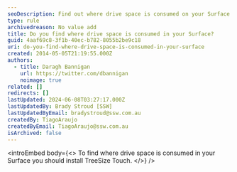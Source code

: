 ```yaml
---
seoDescription: Find out where drive space is consumed on your Surface by installing TreeSize Touch and discovering hidden storage hogs.
type: rule
archivedreason: No value add
title: Do you find where drive space is consumed in your Surface?
guid: 4aaf69c8-3f1b-40ec-b782-8055b2be9c18
uri: do-you-find-where-drive-space-is-consumed-in-your-surface
created: 2014-05-05T21:19:55.000Z
authors:
  - title: Daragh Bannigan
    url: https://twitter.com/dbannigan
    noimage: true
related: []
redirects: []
lastUpdated: 2024-06-08T03:27:17.000Z
lastUpdatedBy: Brady Stroud [SSW]
lastUpdatedByEmail: bradystroud@ssw.com.au
createdBy: TiagoAraujo
createdByEmail: TiagoAraujo@ssw.com.au
isArchived: false
---
```


<introEmbed
  body={<>
To find where drive space is consumed in your Surface you should install TreeSize Touch.
  </>}
/>
